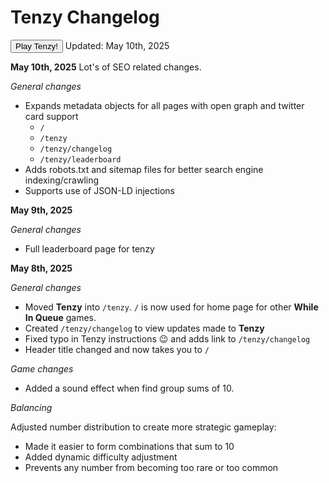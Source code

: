 
# Tenzy Changelog

<Link href="/tenzy">
  <button className="btn btn-md btn-primary w-full">Play Tenzy!</button>
</Link>
Updated: May 10th, 2025

**May 10th, 2025**
Lot's of SEO related changes.

_General changes_

- Expands metadata objects for all pages with open graph and twitter card support
  - `/`
  - `/tenzy`
  - `/tenzy/changelog`
  - `/tenzy/leaderboard`
- Adds robots.txt and sitemap files for better search engine indexing/crawling
- Supports use of JSON-LD injections

**May 9th, 2025**

_General changes_

- Full leaderboard page for tenzy

**May 8th, 2025**

_General changes_

- Moved **Tenzy** into `/tenzy`. `/` is now used for home page for other **While In Queue** games.
- Created `/tenzy/changelog` to view updates made to **Tenzy**
- Fixed typo in Tenzy instructions 😉 and adds link to `/tenzy/changelog`
- Header title changed and now takes you to `/`

_Game changes_

- Added a sound effect when find group sums of 10.

_Balancing_

Adjusted number distribution to create more strategic gameplay:

- Made it easier to form combinations that sum to 10
- Added dynamic difficulty adjustment
- Prevents any number from becoming too rare or too common
